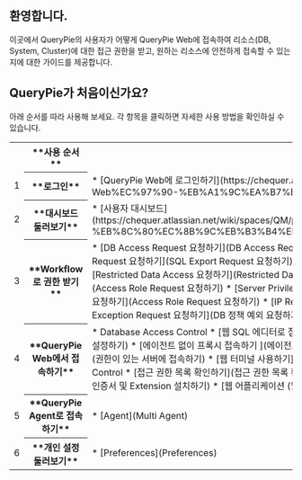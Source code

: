 ## 환영합니다.

이곳에서 QueryPie의 사용자가 어떻게 QueryPie Web에 접속하여 리소스(DB, System, Cluster)에 대한 접근 권한을 받고, 원하는 리소스에 안전하게 접속할 수 있는지에 대한 가이드를 제공합니다.


## QueryPie가 처음이신가요?

아래 순서를 따라 사용해 보세요. 각 항목을 클릭하면 자세한 사용 방법을 확인하실 수 있습니다.
<table data-table-width="760" data-layout="default" local-id="c53b8e8a-3f68-476f-aa0a-03f2f0eb700f">
<colgroup>
<col/>
<col/>
<col/>
</colgroup>
<tbody>
<tr>
<th class="numberingColumn">
</th>
<th data-highlight-colour="var(--ds-background-accent-gray-subtlest, #F4F5F7)">
**사용 순서**
</th>
<th data-highlight-colour="var(--ds-background-accent-gray-subtlest, #F4F5F7)">
**기능**
</th>
</tr>
<tr>
<td class="numberingColumn">
1
</td>
<th data-highlight-colour="var(--ds-background-accent-gray-subtlest, #F4F5F7)">
**로그인**
</th>
<td>
* [QueryPie Web에 로그인하기](https://chequer.atlassian.net/wiki/spaces/QM/pages/578945174/My+Dashboard#QueryPie-Web%EC%97%90-%EB%A1%9C%EA%B7%B8%EC%9D%B8%ED%95%98%EA%B8%B0)
</td>
</tr>
<tr>
<td class="numberingColumn">
2
</td>
<th data-highlight-colour="var(--ds-background-accent-gray-subtlest, #F4F5F7)">
**대시보드 둘러보기**
</th>
<td>
* [사용자 대시보드](https://chequer.atlassian.net/wiki/spaces/QM/pages/578945174/My+Dashboard#%EC%82%AC%EC%9A%A9%EC%9E%90-%EB%8C%80%EC%8B%9C%EB%B3%B4%EB%93%9C) 
</td>
</tr>
<tr>
<td class="numberingColumn">
3
</td>
<th data-highlight-colour="var(--ds-background-accent-gray-subtlest, #F4F5F7)">
**Workflow로 권한 받기**
</th>
<td>
* [DB Access Request 요청하기](DB Access Request 요청하기)
* [SQL Request 요청하기](SQL Request 요청하기)
* [SQL Export Request 요청하기](SQL Export Request 요청하기)
* [Unmasking Request 요청하기](Unmasking Request 요청하기 (마스킹 해제 요청))
* [Restricted Data Access 요청하기](Restricted Data Access 요청하기 (제한된 데이터 접근 요청))
* [Server Access Request 요청하기](Access Role Request 요청하기)
* [Server Privilege Request 요청하기](Server Privilege Request 요청하기)
* [Access Role Request 요청하기](Access Role Request 요청하기)
* [IP Registration Request 요청하기](IP Registration Request 요청하기)
* [DB Policy Exception Request 요청하기](DB 정책 예외 요청하기 (DB Policy Exception Request))
</td>
</tr>
<tr>
<td class="numberingColumn">
4
</td>
<th data-highlight-colour="var(--ds-background-accent-gray-subtlest, #F4F5F7)">
**QueryPie Web에서 접속하기**
</th>
<td>
* Database Access Control 
    * [웹 SQL 에디터로 접속하기](웹 SQL 에디터로 접속하기)
    * [Default Privilege 설정하기 ](Default Privilege 설정하기)
    * [에이전트 없이 프록시 접속하기 ](에이전트 없이 프록시 접속하기)
* Server Access Control
    * [접근 권한이 있는 서버에 접속하기](권한이 있는 서버에 접속하기) 
    * [웹 터미널 사용하기](웹 터미널 사용하기)
    * [웹 SFTP 사용하기 ](웹 SFTP 사용하기)
* Kubernetes Access Control
    * [접근 권한 목록 확인하기](접근 권한 목록 확인하기)
* Web Access Control
    * [Root CA 인증 서 및 Extension 설치하기](Root CA 인증서 및 Extension 설치하기)
    * [웹 어플리케이션 (웹 사이트) 접속하기](웹 어플리케이션 (웹 사이트) 접속하기)
</td>
</tr>
<tr>
<td class="numberingColumn">
5
</td>
<th data-highlight-colour="var(--ds-background-accent-gray-subtlest, #F4F5F7)">
**QueryPie Agent로 접속하기**
</th>
<td>
* [Agent](Multi Agent)
</td>
</tr>
<tr>
<td class="numberingColumn">
6
</td>
<th data-highlight-colour="var(--ds-background-accent-gray-subtlest, #F4F5F7)">
**개인 설정 둘러보기**
</th>
<td>
* [Preferences](Preferences)
</td>
</tr>
</tbody>
</table>


